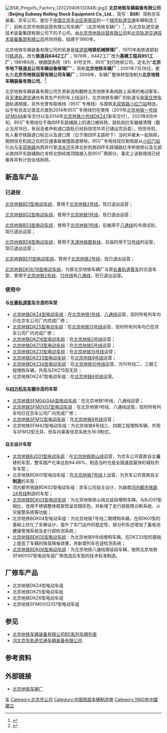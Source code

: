 {{Infobox Company 
|company_name=北京地铁车辆装备有限公司
|company_name_en=Beijing Subway Rolling Stock Equipment Corporation Limited
|company_logo=
|image=Beijing Subway Rolling Stock Equipment Co Ltd (20210227162415).jpg
|company_type=国有企业
|local_code_name = CN
|local_code = 91110000101116328H
|foundation=1960年
|location={{CHN}}[[北京市|北京市]][[丰台区|丰台区]][[东铁营大街|东铁营大街]]苇子坑23号
|area_served=[[北京|北京]]
|key_people=[[董事长|董事长]]：[[郭景英|郭景英]]<BR>[[总经理|总经理]]：王小林
|industry=[[城市轨道交通系统|城市轨道交通系统]]车辆制造、翻修及销售
| num_employees = 1300人<ref>{{cite web |title=北京地铁车辆装备有限公司 |url=https://www.tianyancha.com/company/25955916 |website=天眼查 }}{{Dead link|date=2020年4月 |bot=InternetArchiveBot |fix-attempted=yes }}</ref>
| num_employees_year = 2019年
|parent=[[北京轨道交通技术装备集团有限公司|北京轨道交通技术装备集团有限公司]]
|homepage={{URL|www.bsrse.com}}
}}
{{宋家庄停车场RDT}}
[[File:BSR_Pingxifu_Factory_(20220406132848).jpg|thumb]]]]
'''北京地铁车辆装备有限公司'''（'''Beijing Subway Rolling Stock Equipment Co.,Ltd.'''，简写：'''BSR'''）简称京车装备、京车公司，是位于[[中华人民共和国|中国]][[北京|北京]][[丰台区|丰台区]][[宋家庄|宋家庄]]的一个[[城市轨道交通|城市轨道交通]]车辆制造工厂，前称北京市地铁运营有限公司车辆厂（北京地铁车辆厂）<ref>{{cite web|title=企业名称变更公告|url=http://www.brsp.cn/News/index_detail.asp?id=419&newscategoryid=2|accessdate=2010-07-25|publisher=北京地铁车辆装备有限公司|archiveurl=https://web.archive.org/web/20100526092104/http://www.brsp.cn/News/index_detail.asp?id=419&newscategoryid=2|archivedate=2010-05-26|deadurl=yes}}</ref>，为北京轨道交通技术装备集团有限公司下的子公司，由[[北京市地铁运营有限公司|北京市地铁运营有限公司]]和[[北京轨道交通技术装备集团有限公司|北京轨道交通技术装备集团有限公司]]共同持股，始建于1960年。

北京地铁车辆装备有限公司的前身是[[中华人民共和国铁道部|铁道部]]'''地铁机械修理厂'''，1970年由铁道部划归[[中国人民解放军铁道兵|铁道兵]]，改为'''铁道兵6442工厂'''；1976年，6442工厂改为'''基建工程兵951工厂'''；1981年6月，根据国务院（81）41号文件，951厂划归地铁公司，定名为“'''北京市地下铁道总公司车辆设备修理厂'''”，简称'''北京地铁车辆厂'''；2001年7月26日，更名为'''北京市地铁运营有限公司车辆厂'''；2009年，车辆厂整体转型改制为'''北京地铁车辆装备有限公司'''。<ref>{{cite book |author1=宋书珍、许永昌、梁子水、靳福亭 |title=我与北京地铁同行：纪念北京地铁公司成立四十周年回忆录 |pages=125, 137, 178, 181}}</ref>

北京地铁车辆装备有限公司负责新造和翻修北京地铁多条线路上采用的电动客车，且[[天津轨道交通|天津轨道交通]]也有其生产的列车上线运行。北京地铁车辆厂的轨道与[[宋家庄停车场|宋家庄停车场]]轨道相接，另外也曾有联络线（951厂专用线）与国铁[[丰双铁路|丰双铁路]][[小红门站|小红门站]]相连。似乎有目击记录显示直到2014年951厂专用线仍在使用（2011年[[北京地铁一号线|北京地铁一号线]][[SFM04A|SFM04A]]新车交付以及2014年[[北京地铁六号线|北京地铁六号线]][[DKZ47|DKZ47]]新车交付）。2021年8月中旬，951厂专用线位于南四环东路辅路上的道口被拆除，路轨和拦车器被清理（截止当月18日，有目击者声称道口路轨已经拆除完毕并已铺设完沥青），但信号机、有人看守铁路道口标志以及道口房（位于南四环主路桥下）当时并被未一起拆除，南侧信号机因之后的交通事故被撞毁遂移除。951厂专用线现仅剩南部从[[小红门站|小红门站]]引出与[[丰双铁路|丰双铁路]]向西并行至[[凉水河|凉水河]]东岸北折到南四环东路辅路红寺桥南侧以及北部从南四环东路辅路红寺桥北侧经南顶路接入到951厂两部分。事实上该联络线已经废弃并有计划全线拆除。

== 新造车产品 ==

=== 已退役 ===
[[北京地铁BD1型电动车组|北京地铁BD1型电动车组]]，曾用于[[北京地铁2号线|北京地铁2号线]]，现已退出运营；

[[北京地铁BD2型电动车组|北京地铁BD2型电动车组]]，曾用于[[北京地铁1号线|北京地铁1号线]]，现已退出运营；

[[北京地铁BD3型电动车组|北京地铁BD3型电动车组]]，曾用于[[北京地铁1号线|北京地铁1号线]]，后被用于[[北京地铁|八通线]]的冷滑试验，现已退出运营；

[[北京地铁BD8型电动车组|北京地铁BD8型电动车组]]，曾用于[[天津地铁既有线|天津地铁既有线]]，后临时用于[[北京地铁13号线|13号线]]的运营，现已退出运营；

[[北京地铁BD11型电动车组|北京地铁BD11型电动车组]]，曾用于[[北京地铁2号线|北京地铁2号线]]，现已退出运营；

[[北京地铁DK16型电动车组|北京地铁DK16/19型电动车组]]，为原北京地铁车辆厂与原[[中车长春轨道客车|长春轨道客车]]的合造车型，曾用于[[北京地铁2号线|北京地铁2号线]]、[[北京地铁13号线|13号线]]和[[北京地铁八通线|八通线]]，现已退出运营。

=== 使用中 ===

==== 与[[中车长春轨道客车|长春轨道客车]]合造的车型 ====

* [[北京地铁DKZ4型电动车组|北京地铁DKZ4型电动车组]]：在[[北京地铁1号线|北京地铁1号线]]、[[北京地铁八通线|八通线]]运营，现时所有列车均已在京车公司厂内完成厂修；
* [[北京地铁DKZ5型电动车组|北京地铁DKZ5型电动车组]]：在[[北京地铁13号线|北京地铁13号线]]运营，现时所有列车均已在京车公司厂内完成厂修；
* [[北京地铁DKZ16型电动车组|北京地铁DKZ16型电动车组]]：在[[北京地铁2号线|北京地铁2号线]]运营；
* [[北京地铁DKZ13型电动车组|北京地铁DKZ13型电动车组]]：在[[北京地铁5号线|北京地铁5号线]]运营；
* [[北京地铁DKZ31型电动车组|北京地铁DKZ31型电动车组]]：在[[北京地铁15号线|北京地铁15号线]]运营；
* [[北京地铁DKZ33型电动车组|北京地铁DKZ33型电动车组]]：在[[北京地铁9号线|北京地铁9号线]]运营；
* [[北京地铁DKZ15型电动车组|北京地铁DKZ34型电动车组]]：在[[北京地铁10号线|北京地铁10号线]]运营，为10号线二、三期工程增购车辆，外观与DKZ15型无异；
* 北京地铁DKZ47型电动车组：在[[北京地铁6号线|北京地铁6号线]]运营。

==== 与[[中车青岛四方机车车辆|四方机车车辆]]合造的车型 ====

* [[北京地铁SFM04型电动车组|北京地铁SFM04/04A型电动车组]]：在北京地铁1号线、八通线运营；
* [[北京地铁SFM01型电动车组|北京地铁SFM01/07型电动车组]]：在北京地铁1号线、八通线运营，现时所有列车均已在京车公司厂内完成厂修；
* [[北京地铁SFM12型电动车组|北京地铁SFM12型电动车组]]：在[[北京地铁8号线|北京地铁8号线]]运营；
* 北京地铁SFM42型电动车组：为北京地铁8号线三、四期工程增购车辆，外观与SFM12型无异，但车内乘客信息系统为16:9制式。

==== 自主设计车型 ====

* [[北京地铁房山线#列车|北京地铁BJD01型电动车组]]：在[[北京地铁房山线|北京地铁房山线]]运营，为京车公司首款自主'''设计'''的车型，整车国产化率达到94.66%，制造当时也是全国速度最快的城轨列车车型；
* 北京地铁BDK01型电动车组：在[[北京地铁7号线|北京地铁7号线]]上运营，为京车公司首款自主'''制造'''的车型；
* 河内都市铁路BDK02型电动车组：京车公司自主设计，为越南[[河內都市鐵路2A號線|河内都市铁路2A号线]]制造的车型；
* [[北京地铁房山线#列车|北京地铁BDK03型电动车组]]：为北京地铁房山线北延段增购车辆，与BJD01型相比，改用不锈钢整体框架而呈现银灰色，并新增了走行部故障诊断系统、火灾报警系统等功能；
* 北京地铁BDK04型电动车组：为北京地铁7号线二期增购车辆，在BDK01型的基础上优化了车辆设计，提升了车门运作的稳定性，部分列车还增加了蓄电池健康管理系统及走行部检测系统；
* [[北京地铁DKZ33型电动车组|北京地铁BDK05型电动车组]]：为北京地铁9号线增购车辆，在DKZ33型的基础上提高了车辆的隔音降噪效果，并新增列车在途检测系统；
* [[北京地铁BDK06型电动车组|北京地铁BDK06型电动车组]]：为北京地铁八通线南延段车辆，按照北京地铁SFM01/07型电动车组厂修改造后车型的技术标准制造。

== 厂修车产品 ==
*北京地铁DKZ4型电动车组
*北京地铁DKZ5型电动车组
*北京地铁DKZ6型电动车组
*北京地铁SFM01/02/07型电动车组

== 参见 ==
*[[北京地铁车辆装备有限公司BD系列车辆列表|北京地铁车辆装备有限公司BD系列车辆列表]]
*[[河北京车轨道交通车辆装备有限公司|河北京车轨道交通车辆装备有限公司]]

==参考资料==
{{Reflist}}

==外部链接==
* [https://web.archive.org/web/20081212210421/http://www.brsp.cn/Company/Index.asp 北京地铁车辆厂]

[[Category:北京地铁|车]]
[[Category:北京市公司|Category:北京市公司]]
[[Category:中国铁路车辆制造商|Category:中国铁路车辆制造商]]
[[Category:1960年中國建立|Category:1960年中國建立]]